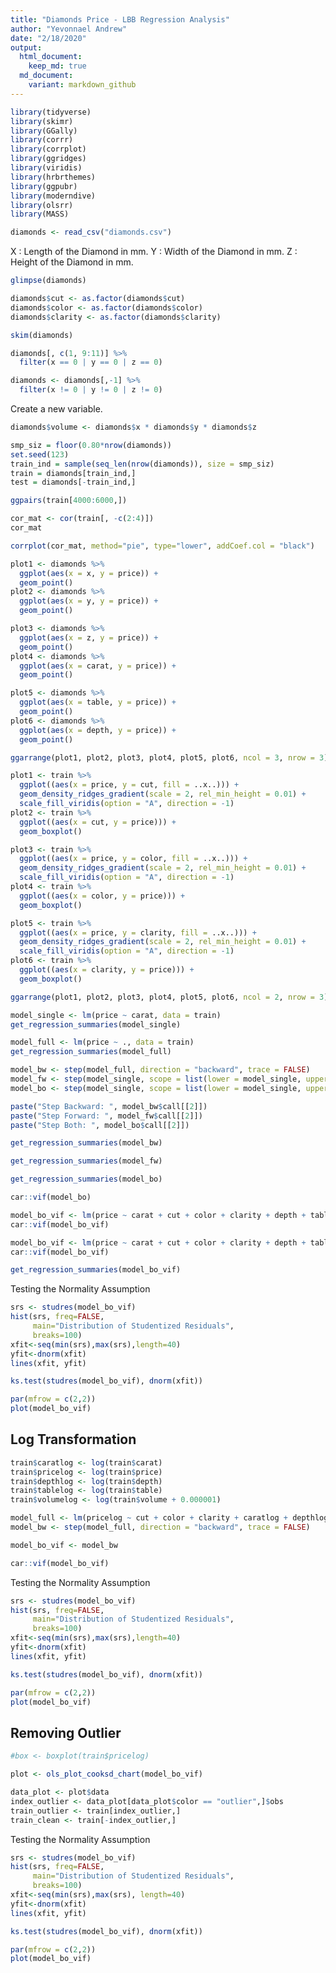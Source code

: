 ```yaml
---
title: "Diamonds Price - LBB Regression Analysis"
author: "Yevonnael Andrew"
date: "2/18/2020"
output: 
  html_document:
    keep_md: true
  md_document:
    variant: markdown_github
---
```


```r
library(tidyverse)
library(skimr)
library(GGally)
library(corrr)
library(corrplot)
library(ggridges)
library(viridis)
library(hrbrthemes)
library(ggpubr)
library(moderndive)
library(olsrr)
library(MASS)
```

```r
diamonds <- read_csv("diamonds.csv")
```

X : Length of the Diamond in mm.
Y : Width of the Diamond in mm.
Z : Height of the Diamond in mm.

```r
glimpse(diamonds)
```

```r
diamonds$cut <- as.factor(diamonds$cut)
diamonds$color <- as.factor(diamonds$color)
diamonds$clarity <- as.factor(diamonds$clarity)
```

```r
skim(diamonds)
```

```r
diamonds[, c(1, 9:11)] %>%
  filter(x == 0 | y == 0 | z == 0)
```

```r
diamonds <- diamonds[,-1] %>%
  filter(x != 0 | y != 0 | z != 0)
```

Create a new variable.
```r
diamonds$volume <- diamonds$x * diamonds$y * diamonds$z
```

```r
smp_siz = floor(0.80*nrow(diamonds))
set.seed(123)
train_ind = sample(seq_len(nrow(diamonds)), size = smp_siz)
train = diamonds[train_ind,]
test = diamonds[-train_ind,] 
```

```r
ggpairs(train[4000:6000,])
```

```r
cor_mat <- cor(train[, -c(2:4)])
cor_mat
```

```r
corrplot(cor_mat, method="pie", type="lower", addCoef.col = "black")
```

```r
plot1 <- diamonds %>%
  ggplot(aes(x = x, y = price)) + 
  geom_point()
plot2 <- diamonds %>%
  ggplot(aes(x = y, y = price)) + 
  geom_point()

plot3 <- diamonds %>%
  ggplot(aes(x = z, y = price)) + 
  geom_point()
plot4 <- diamonds %>%
  ggplot(aes(x = carat, y = price)) + 
  geom_point()

plot5 <- diamonds %>%
  ggplot(aes(x = table, y = price)) +
  geom_point()
plot6 <- diamonds %>%
  ggplot(aes(x = depth, y = price)) + 
  geom_point()

ggarrange(plot1, plot2, plot3, plot4, plot5, plot6, ncol = 3, nrow = 3)
```

```r
plot1 <- train %>%
  ggplot((aes(x = price, y = cut, fill = ..x..))) + 
  geom_density_ridges_gradient(scale = 2, rel_min_height = 0.01) +
  scale_fill_viridis(option = "A", direction = -1)
plot2 <- train %>%
  ggplot((aes(x = cut, y = price))) +
  geom_boxplot()

plot3 <- train %>%
  ggplot((aes(x = price, y = color, fill = ..x..))) + 
  geom_density_ridges_gradient(scale = 2, rel_min_height = 0.01) +
  scale_fill_viridis(option = "A", direction = -1)
plot4 <- train %>%
  ggplot((aes(x = color, y = price))) +
  geom_boxplot()

plot5 <- train %>%
  ggplot((aes(x = price, y = clarity, fill = ..x..))) + 
  geom_density_ridges_gradient(scale = 2, rel_min_height = 0.01) +
  scale_fill_viridis(option = "A", direction = -1)
plot6 <- train %>%
  ggplot((aes(x = clarity, y = price))) +
  geom_boxplot()

ggarrange(plot1, plot2, plot3, plot4, plot5, plot6, ncol = 2, nrow = 3)
```

```r
model_single <- lm(price ~ carat, data = train)
get_regression_summaries(model_single)
```

```r
model_full <- lm(price ~ ., data = train)
get_regression_summaries(model_full)
```

```r
model_bw <- step(model_full, direction = "backward", trace = FALSE)
model_fw <- step(model_single, scope = list(lower = model_single, upper = model_full), direction = "forward", trace = FALSE)
model_bo <- step(model_single, scope = list(lower = model_single, upper = model_full), direction = "both", trace = FALSE)
```

```r
paste("Step Backward: ", model_bw$call[[2]])
paste("Step Forward: ", model_fw$call[[2]])
paste("Step Both: ", model_bo$call[[2]])
```

```r
get_regression_summaries(model_bw)
```
```r
get_regression_summaries(model_fw)
```
```r
get_regression_summaries(model_bo)
```

```r
car::vif(model_bo)
```

```r
model_bo_vif <- lm(price ~ carat + cut + color + clarity + depth + table + z, data = train)
car::vif(model_bo_vif)
```

```r
model_bo_vif <- lm(price ~ carat + cut + color + clarity + depth + table, data = train)
car::vif(model_bo_vif)
```

```r
get_regression_summaries(model_bo_vif)
```

Testing the Normality Assumption
```r
srs <- studres(model_bo_vif)
hist(srs, freq=FALSE, 
     main="Distribution of Studentized Residuals",
     breaks=100)
xfit<-seq(min(srs),max(srs),length=40) 
yfit<-dnorm(xfit) 
lines(xfit, yfit)
```

```r
ks.test(studres(model_bo_vif), dnorm(xfit))
```

```r
par(mfrow = c(2,2))
plot(model_bo_vif)
```

## Log Transformation

```r
train$caratlog <- log(train$carat)
train$pricelog <- log(train$price)
train$depthlog <- log(train$depth)
train$tablelog <- log(train$table)
train$volumelog <- log(train$volume + 0.000001)
```


```r
model_full <- lm(pricelog ~ cut + color + clarity + caratlog + depthlog + tablelog + volumelog, data=train)
model_bw <- step(model_full, direction = "backward", trace = FALSE)
```

```r
model_bo_vif <- model_bw
```

```r
car::vif(model_bo_vif)
```

Testing the Normality Assumption
```r
srs <- studres(model_bo_vif)
hist(srs, freq=FALSE, 
     main="Distribution of Studentized Residuals",
     breaks=100)
xfit<-seq(min(srs),max(srs),length=40) 
yfit<-dnorm(xfit) 
lines(xfit, yfit)
```

```r
ks.test(studres(model_bo_vif), dnorm(xfit)) 
```

```r
par(mfrow = c(2,2))
plot(model_bo_vif)
```

## Removing Outlier

```r
#box <- boxplot(train$pricelog)
```

```r
plot <- ols_plot_cooksd_chart(model_bo_vif)
```

```r
data_plot <- plot$data
index_outlier <- data_plot[data_plot$color == "outlier",]$obs
train_outlier <- train[index_outlier,]
train_clean <- train[-index_outlier,]
```

Testing the Normality Assumption
```r
srs <- studres(model_bo_vif)
hist(srs, freq=FALSE, 
     main="Distribution of Studentized Residuals",
     breaks=100)
xfit<-seq(min(srs),max(srs), length=40) 
yfit<-dnorm(xfit) 
lines(xfit, yfit)
```


```r
ks.test(studres(model_bo_vif), dnorm(xfit)) 
```

```r
par(mfrow = c(2,2))
plot(model_bo_vif)
```
